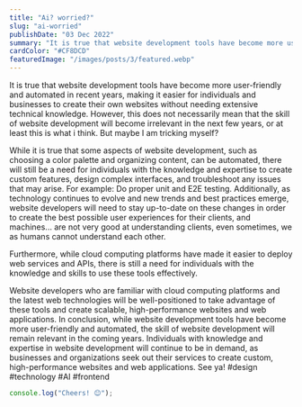 ```yaml
---
title: "Ai? worried?"
slug: "ai-worried"
publishDate: "03 Dec 2022"
summary: "It is true that website development tools have become more user-friendly and automated in recent years, making it easier for individuals and businesses to create their own websites without needing extensive technical knowledge"
cardColor: "#CF8DCD"
featuredImage: "/images/posts/3/featured.webp"
---
```


It is true that website development tools have become more user-friendly and automated in recent years, making it easier for individuals and businesses to create their own websites without needing extensive technical knowledge. However, this does not necessarily mean that the skill of website development will become irrelevant in the next few years, or at least this is what i think. But maybe I am tricking myself?

While it is true that some aspects of website development, such as choosing a color palette and organizing content, can be automated, there will still be a need for individuals with the knowledge and expertise to create custom features, design complex interfaces, and troubleshoot any issues that may arise. For example: Do proper unit and E2E testing. Additionally, as technology continues to evolve and new trends and best practices emerge, website developers will need to stay up-to-date on these changes in order to create the best possible user experiences for their clients, and machines... are not very good at understanding clients, even sometimes, we as humans cannot understand each other.

Furthermore, while cloud computing platforms have made it easier to deploy web services and APIs, there is still a need for individuals with the knowledge and skills to use these tools effectively.

Website developers who are familiar with cloud computing platforms and the latest web technologies will be well-positioned to take advantage of these tools and create scalable, high-performance websites and web applications.
In conclusion, while website development tools have become more user-friendly and automated, the skill of website development will remain relevant in the coming years. Individuals with knowledge and expertise in website development will continue to be in demand, as businesses and organizations seek out their services to create custom, high-performance websites and web applications. See ya! #design #technology #AI #frontend

```js
console.log("Cheers! 😊");
```
